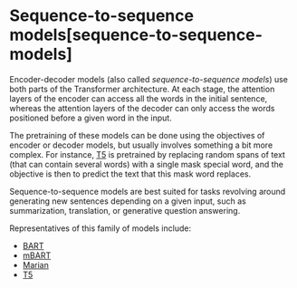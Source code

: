 # Sequence-to-sequence models[sequence-to-sequence-models]

<CourseFloatingBanner
    chapter={1}
    classNames="absolute z-10 right-0 top-0"
/>

<Youtube id="0_4KEb08xrE" />

Encoder-decoder models (also called *sequence-to-sequence models*) use both parts of the Transformer architecture. At each stage, the attention layers of the encoder can access all the words in the initial sentence, whereas the attention layers of the decoder can only access the words positioned before a given word in the input.

The pretraining of these models can be done using the objectives of encoder or decoder models, but usually involves something a bit more complex. For instance, [T5](https://huggingface.co/t5-base) is pretrained by replacing random spans of text (that can contain several words) with a single mask special word, and the objective is then to predict the text that this mask word replaces.

Sequence-to-sequence models are best suited for tasks revolving around generating new sentences depending on a given input, such as summarization, translation, or generative question answering.

Representatives of this family of models include:

- [BART](https://huggingface.co/docs/transformers/model_doc/bart)
- [mBART](https://huggingface.co/docs/transformers/model_doc/mbart)
- [Marian](https://huggingface.co/docs/transformers/model_doc/marian)
- [T5](https://huggingface.co/docs/transformers/model_doc/t5)
